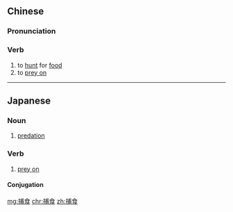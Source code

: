 ==Chinese==
{{zh-forms}}

===Pronunciation===
{{zh-pron
|m=bǔshí
|cat=v
}}

===Verb===
{{zh-verb}}

# to [[hunt]] for [[food]]
# to [[prey on]]

----

==Japanese==
{{ja-kanjitab|ほ|しょく|yomi=on}}

===Noun===
{{ja-noun|ほしょく}}

# [[predation]]

===Verb===
{{ja-verb-suru|ほしょく}}

# [[prey on]]

====Conjugation====
{{ja-suru|ほしょく}}

[[mg:捕食]]
[[chr:捕食]]
[[zh:捕食]]